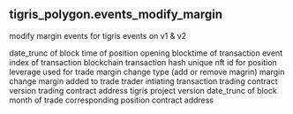 ## tigris_polygon.events_modify_margin 
modify margin events for tigris events on v1 &amp; v2


<ParamField path="day">
date_trunc of block time of position opening
</ParamField>
<ParamField path="evt_block_time">
blocktime of transaction
</ParamField>
<ParamField path="evt_index">
event index of transaction
</ParamField>
<ParamField path="evt_tx_hash">
blockchain transaction hash
</ParamField>
<ParamField path="position_id">
unique nft id for position
</ParamField>
<ParamField path="leverage">
leverage used for trade
</ParamField>
<ParamField path="modify_type">
margin change type (add or remove magrin)
</ParamField>
<ParamField path="margin_change">
margin change
</ParamField>
<ParamField path="margin">
margin added to trade
</ParamField>
<ParamField path="trader">
trader intiating transaction
</ParamField>
<ParamField path="version">
trading contract version
</ParamField>
<ParamField path="project_contract_address">
trading contract address
</ParamField>
<ParamField path="protocol_version">
tigris project version 
</ParamField>
<ParamField path="block_month">
date_trunc of block month of trade
</ParamField>
<ParamField path="positions_contract">
corresponding position contract address
</ParamField>
